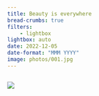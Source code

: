 ```yaml
---
title: Beauty is everywhere
bread-crumbs: true
filters:
    - lightbox
lightbox: auto
date: 2022-12-05
date-format: "MMM YYYY"
image: photos/001.jpg
---
```




::: {style="display: grid;grid-template-columns: repeat(auto-fill, minmax(250px, 1fr));grid-gap: 1em;"}


![](photos/001.jpg){group="my-gallery"}

:::
